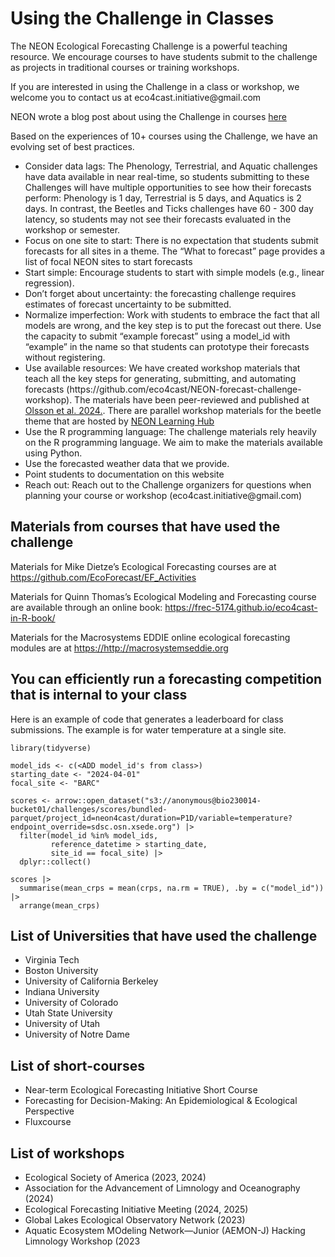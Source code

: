 # Using the Challenge in Classes {#sec-in-class}

The NEON Ecological Forecasting Challenge is a powerful teaching resource. We encourage courses to have students submit to the challenge as projects in traditional courses or training workshops.

If you are interested in using the Challenge in a class or workshop, we welcome you to contact us at eco4cast.initiative\@gmail.com

NEON wrote a blog post about using the Challenge in courses [here](https://www.neonscience.org/impact/observatory-blog/efi-neon-forecasting-challenge-classroom)

Based on the experiences of 10+ courses using the Challenge, we have an evolving set of best practices.

-   Consider data lags: The Phenology, Terrestrial, and Aquatic challenges have data available in near real-time, so students submitting to these Challenges will have multiple opportunities to see how their forecasts perform: Phenology is 1 day, Terrestrial is 5 days, and Aquatics is 2 days. In contrast, the Beetles and Ticks challenges have 60 - 300 day latency, so students may not see their forecasts evaluated in the workshop or semester.
-   Focus on one site to start: There is no expectation that students submit forecasts for all sites in a theme.  The "What to forecast" page provides a list of focal NEON sites to start forecasts
-   Start simple: Encourage students to start with simple models (e.g., linear regression).
-   Don't forget about uncertainty:  the forecasting challenge requires estimates of forecast uncertainty to be submitted.  
-   Normalize imperfection: Work with students to embrace the fact that all models are wrong, and the key step is to put the forecast out there.  Use the capacity to submit "example forecast" using a model_id with "example" in the name so that students can prototype their forecasts without registering. 
-   Use available resources: We have created workshop materials that teach all the key steps for generating, submitting, and automating forecasts (https://github.com/eco4cast/NEON-forecast-challenge-workshop).  The materials have been peer-reviewed and published at [Olsson et al. 2024.](https://doi.org/10.21105/jose.00259).  There are parallel workshop materials for the beetle theme that are hosted by [NEON Learning Hub](https://www.neonscience.org/resources/learning-hub/tutorials/neon-beetle-forecasting)
-   Use the R programming language: The challenge materials rely heavily on the R programming language.  We aim to make the materials available using Python.
-   Use the forecasted weather data that we provide.  
-   Point students to documentation on this website
-   Reach out: Reach out to the Challenge organizers for questions when planning your course or workshop (eco4cast.initiative\@gmail.com)

## Materials from courses that have used the challenge

Materials for Mike Dietze's Ecological Forecasting courses are at <https://github.com/EcoForecast/EF_Activities>

Materials for Quinn Thomas's Ecological Modeling and Forecasting course are available through an online book: <https://frec-5174.github.io/eco4cast-in-R-book/>

Materials for the Macrosystems EDDIE online ecological forecasting modules are at <https://http://macrosystemseddie.org>

## You can efficiently run a forecasting competition that is internal to your class

Here is an example of code that generates a leaderboard for class submissions.  The example is for water temperature at a single site.

```
library(tidyverse)

model_ids <- c(<ADD model_id's from class>)
starting_date <- "2024-04-01"
focal_site <- "BARC"

scores <- arrow::open_dataset("s3://anonymous@bio230014-bucket01/challenges/scores/bundled-parquet/project_id=neon4cast/duration=P1D/variable=temperature?endpoint_override=sdsc.osn.xsede.org") |>
  filter(model_id %in% model_ids,
         reference_datetime > starting_date,
         site_id == focal_site) |>
  dplyr::collect()

scores |>
  summarise(mean_crps = mean(crps, na.rm = TRUE), .by = c("model_id")) |>
  arrange(mean_crps)

```
## List of Universities that have used the challenge

- Virginia Tech
- Boston University
- University of California Berkeley
- Indiana University
- University of Colorado 
- Utah State University
- University of Utah
- University of Notre Dame

## List of short-courses

- Near-term Ecological Forecasting Initiative Short Course 
- Forecasting for Decision-Making: An Epidemiological & Ecological Perspective
- Fluxcourse

## List of workshops

- Ecological Society of America (2023, 2024)
- Association for the Advancement of Limnology and Oceanography (2024)
- Ecological Forecasting Initiative Meeting (2024, 2025)
- Global Lakes Ecological Observatory Network (2023)
- Aquatic Ecosystem MOdeling Network—Junior (AEMON-J) Hacking Limnology Workshop (2023
